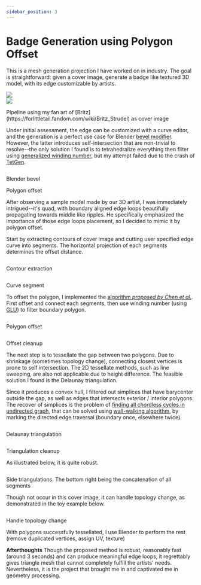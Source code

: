 ```yaml
---
sidebar_position: 3
---
```



# Badge Generation using Polygon Offset

This is a mesh generation projection I have worked on in industry. The goal is straightforward: given a cover image, generate a badge like textured 3D model, with its edge customizable by artists.

<div class="container" >
  <div class="row">
    <div class="col col--4">
      <img src="/img/polygon_offset/britz.png" />
    </div>
    <div class="col col--4">
      <img src="/img/polygon_offset/bezier.png" />
    </div>
    <div class="col col--4">
      <BadgeTeaser />
    </div>
  </div>
  <p style={{ textAlign: 'center' }}>Pipeline using my fan art of [Britz](https://forlittletail.fandom.com/wiki/Britz_Strudel) as cover image</p>
</div>

 Under initial assessment, the edge can be customized with a curve editor, and the generation is a perfect use case for Blender [bevel modifier](https://en.wikibooks.org/wiki/Blender_3D:_Noob_to_Pro/Bevelling_a_Curve). However, the latter introduces self-intersection that are non-trivial to resolve--the only solution I found is to tetrahedralize everything then filter using [generalized winding number](https://igl.ethz.ch/projects/winding-number/), but my attempt failed due to the crash of [TetGen](https://wias-berlin.de/software/index.jsp?id=TetGen&lang=1).

<div class="container" >
  <div class="row row--no-gutters">
    <div class="col col--6">
      <Image img="/img/polygon_offset/blender_bevel_1.png"/>
    </div>
    <div class="col col--6">
      <Image img="/img/polygon_offset/polygon_offset_1.png"/>
    </div>
    <div class="col col--6">
      <Image img="/img/polygon_offset/blender_bevel_2.png"/>
    </div>
    <div class="col col--6">
      <Image img="/img/polygon_offset/polygon_offset_2.png"/>
    </div>
    <div class="col col--6">
      <p style={{ textAlign: 'center' }}>Blender bevel</p>
    </div>
    <div class="col col--6">
      <p style={{ textAlign: 'center' }}>Polygon offset</p>
    </div>
  </div>
</div>

After observing a sample model made by our 3D artist, I was immediately intrigued--it's quad, with boundary aligned edge loops beautifully propagating towards middle like ripples. He specifically emphasized the importance of those edge loops placement, so I decided to mimic it by polygon offset.

Start by extracting contours of cover image and cutting user specified edge curve into segments. The horizontal projection of each segments determines the offset distance.
<div class="container" >
  <div class="row row--no-gutters">
    <div class="col col--6">
      <Image img="/img/polygon_offset/contour.png"/>
      <p style={{ textAlign: 'center' }}>Contour extraction</p>
    </div>
    <div class="col col--6">
      <Image img="/img/polygon_offset/bezier_split.png"/>
      <p style={{ textAlign: 'center' }}>Curve segment</p>
    </div>
  </div>
</div>

To offset the polygon, I implemented the [algorithm <cite> proposed by Chen et al.</cite>](https://mcmains.me.berkeley.edu/pubs/DAC05OffsetPolygon.pdf). First offset and connect each segments, then use winding number (using [GLU](https://www.glprogramming.com/red/chapter11.html)) to filter boundary polygon.
<div class="container" >
  <div class="row row--no-gutters">
    <div class="col col--6">
      <Image img="/img/polygon_offset/offset_raw.png"/>
      <p style={{ textAlign: 'center' }}>Polygon offset</p>
    </div>
    <div class="col col--6">
      <Image img="/img/polygon_offset/offset_filter.png"/>
      <p style={{ textAlign: 'center' }}>Offset cleanup</p>
    </div>
  </div>
</div>

The next step is to tessellate the gap between two polygons. Due to shrinkage (sometimes topology change), connecting closest vertices is prone to self intersection. The 2D tessellate methods, such as line sweeping, are also not applicable due to height difference. The feasible solution I found is the Delaunay triangulation.

Since it produces a convex hull, I filtered out simplices that have barycenter outside the gap, as well as edges that intersects exterior / interior polygons. The recover of simplices is the problem of [finding all chordless cycles in undirected graph](https://stackoverflow.com/questions/4022662/find-all-chordless-cycles-in-an-undirected-graph), that can be solved using [wall-walking algorithm](https://stackoverflow.com/questions/838076/small-cycle-finding-in-a-planar-graph), by marking the directed edge traversal (boundary once, elsewhere twice).

<div class="container" >
  <div class="row row--no-gutters">
    <div class="col col--6">
      <Image img="/img/polygon_offset/delaunay_raw.png"/>
      <p style={{ textAlign: 'center' }}>Delaunay triangulation</p>
    </div>
    <div class="col col--6">
      <Image img="/img/polygon_offset/delaunay_filter.png"/>
      <p style={{ textAlign: 'center' }}>Triangulation cleanup</p>
    </div>
  </div>
</div>

As illustrated below, it is quite robust.
<div class="container" >
  <div class="row row--no-gutters">
    <div class="col col--6">
      <Image img="/img/polygon_offset/delaunay_sample_1.png"/>
    </div>
    <div class="col col--6">
      <Image img="/img/polygon_offset/delaunay_sample_2.png"/>
    </div>
    <div class="col col--6">
      <Image img="/img/polygon_offset/delaunay_sample_3.png"/>
    </div>
    <div class="col col--6">
      <Image img="/img/polygon_offset/delaunay_all.png"/>
    </div>
  </div>
  <p style={{ textAlign: 'center' }}>Side triangulations. The bottom right being the concatenation of all segments</p>
</div>

Though not occur in this cover image, it can handle topology change, as demonstrated in the toy example below.
<div class="container" >
  <div class="row row--no-gutters">
    <div class="col col--6">
      <Image img="/img/polygon_offset/topology_offset.png"/>
    </div>
    <div class="col col--6">
      <Image img="/img/polygon_offset/topology_delaunay.png"/>
    </div>
  </div>
  <p style={{ textAlign: 'center' }}>Handle topology change</p>
</div>

With polygons successfully tessellated, I use Blender to perform the rest (remove duplicated vertices, assign UV, texture)

**Afterthoughts** Though the proposed method is robust, reasonably fast (around 3 seconds) and can produce meaningful edge loops, it regrettably gives triangle mesh that cannot completely fulfill the artists' needs. Nevertheless, it is the project that brought me in and captivated me in geometry processing.